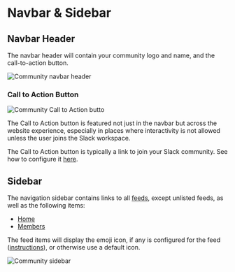 # Navbar & Sidebar

## Navbar Header

The navbar header will contain your community logo and name, and the call-to-action button.

![Community navbar header](/tightknit-site/navbar.png)

### Call to Action Button

![Community Call to Action butto](/tightknit-site/CTAButton.png)

The Call to Action button is featured not just in the navbar but across the website experience, especially in places where interactivity is not allowed unless the user joins the Slack workspace.

The Call to Action button is typically a link to join your Slack community. See how to configure it [here](../slack-administration/site-settings#site-settings).

## Sidebar

The navigation sidebar contains links to all [feeds](./feed.mdx), except unlisted feeds, as well as the following items:

- [Home](./home.mdx)
- [Members](./leaderboard-directory.mdx)

The feed items will display the emoji icon, if any is configured for the feed ([instructions](../slack-administration/feed-settings.mdx#edit-feed)), or otherwise use a default icon.

![Community sidebar](/tightknit-site/sidebar.png)
